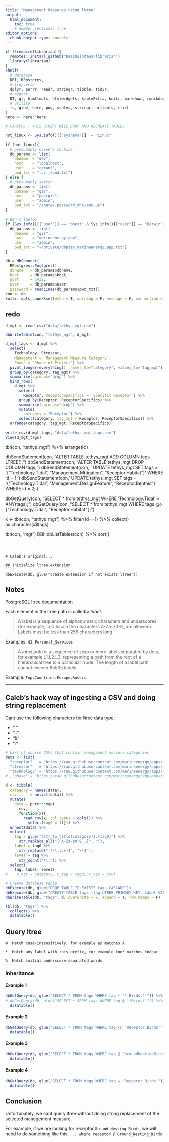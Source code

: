 ```yaml
---
title: "Management Measures using ltree"
output: 
  html_document:
    toc: true
    # number_sections: true
editor_options: 
  chunk_output_type: console
---
```


```r
if (!require(librarian)){
  remotes::install_github("DesiQuintans/librarian")
  library(librarian)
}
shelf(
  # database
  DBI, RPostgres,
  # tidyverse
  dplyr, purrr, readr, stringr, tibble, tidyr,
  # report
  DT, gt, htmltools, htmlwidgets, kableExtra, knitr, markdown, rmarkdown,
  # utility
  fs, glue, here, png, scales, stringr, urltools, rlist
)
here <- here::here

# CAREFUL - THIS SCRIPT WILL DROP AND RECREATE TABLES 

not_linux <- Sys.info()[["sysname"]] != "Linux"

if (not_linux){
  # presumably Caleb's machine
  db_params <- list(
    dbname  = "dev",
    host    = "localhost",
    user    = "cgrant",
    pwd_txt = "../../pwd.txt")
} else {
  # presumably server
  db_params <- list(
    dbname  = "gis",
    host    = "postgis",
    user    = "admin",
    pwd_txt = "/share/.password_mhk-env.us") 
}

# Ben's laptop
if (Sys.info()[["user"]] == "bbest" & Sys.info()[["user"]] == "Darwin"){
  db_params <- list(
    dbname  = "gis",
    host    = "marineenergy.app",
    user    = "admin",
    pwd_txt = "~/private/dbpass_marineenergy.app.txt") 
}

db = dbConnect(
  RPostgres::Postgres(),
  dbname   = db_params$dbname,
  host     = db_params$host,
  port     = 5432,
  user     = db_params$user,
  password = readLines(db_params$pwd_txt))
con <- db
knitr::opts_chunk$set(echo = T, warning = F, message = F, connection = "db")
```

## redo

```r
d_mgt <- read_csv("data/tethys_mgt.csv")

dbWriteTable(con, "tethys_mgt", d_mgt)
```

```r
d_mgt_tags <- d_mgt %>% 
  select(
    Technology, Stressor, 
    Management = `Management Measure Category`,
    Phase = `Phase of Project`) %>% 
  pivot_longer(everything(), names_to="category", values_to="tag_mgt") %>% 
  group_by(category, tag_mgt) %>% 
  summarise(.groups="drop") %>% 
  bind_rows(
    d_mgt %>% 
      select(
        Receptor, ReceptorSpecifics = `Specific Receptor`) %>% 
      group_by(Receptor, ReceptorSpecifics) %>% 
      summarise(.groups="drop") %>% 
      mutate(
        category = "Receptor") %>% 
      select(category, tag_mgt = Receptor, ReceptorSpecifics)) %>% 
  arrange(category, tag_mgt, ReceptorSpecifics)

write_csv(d_mgt_tags, "data/tethys_mgt_tags.csv")
View(d_mgt_tags)
```


tbl(con, "tethys_mgt") %>% 
  arrange(id)

dbSendStatement(con, "ALTER TABLE tethys_mgt ADD COLUMN tags LTREE[];")
dbSendStatement(con, "ALTER TABLE tethys_mgt DROP COLUMN tags;")
dbSendStatement(con, '
  UPDATE tethys_mgt
   SET tags = \'{"Technology.Tidal", "Management.Mitigation", "Receptor.Habitat"}\'
   WHERE id = 1;')
dbSendStatement(con, '
  UPDATE tethys_mgt
   SET tags = \'{"Technology.Tidal", "Management.DesignFeature", "Receptor.Benthic"}\'
   WHERE id = 2;')


dbGetQuery(con, "SELECT * from tethys_mgt WHERE 'Technology.Tidal' = ANY(tags);")
dbGetQuery(con, "SELECT * from tethys_mgt WHERE tags @> {\"Technology.Tidal\", \"Receptor.Habitat\"};")

x <- tbl(con, "tethys_mgt") %>% 
  filter(id==1) %>% 
  collect()
as.character(x$tags)


tbl(con, "mgt")
DBI::dbListTables(con) %>% sort()
```



# Caleb's original...

## Initialize ltree extension
```r
dbExecute(db, glue("create extension if not exists ltree"))
```

## Notes

[PostgreSQL ltree documentation](https://www.postgresql.org/docs/current/ltree.html)

Each element in the ltree path is called a _label_.

> A label is a sequence of alphanumeric characters and underscores (for example, in C locale the characters A-Za-z0-9_ are allowed). Labels must be less than 256 characters long.

Examples: `42`, `Personal_Services`

> A _label path_ is a sequence of zero or more labels separated by dots, for example L1.L2.L3, representing a path from the root of a hierarchical tree to a particular node. The length of a label path cannot exceed 65535 labels.

Example: `Top.Countries.Europe.Russia`



---



## Caleb's hack way of ingesting a CSV and doing string replacement

Cant use the following characters for ltree data type:

- " "
- "-"
- "&"
- ":"

```r
# List of source CSVs that contain management measure categories
data <- list(
  "receptor"   = "https://raw.githubusercontent.com/marineenergy/apps/master/data/ferc_lookup_receptor.csv",
  "stressor"   = "https://raw.githubusercontent.com/marineenergy/apps/master/data/ferc_lookup_stressor.csv",
  "technology" = "https://raw.githubusercontent.com/marineenergy/apps/master/data/ferc_lookup_technology.csv")
# ,"phase" = "https://raw.githubusercontent.com/marineenergy/apps/master/data/ferc_tags_phase_lut.csv"

d <- tibble(
  category = names(data),
  csv      = unlist(data)) %>% 
  mutate(
    data = purrr::map(
      csv, 
      function(x){
        read_csv(x, col_types = cols()) %>% 
          select(tag0 = 1)})) %>% 
  unnest(data) %>% 
  mutate(
    tag = glue("{str_to_title(category)}.{tag0}") %>% 
      str_replace_all("[^A-Za-z0-9_.]", ""),
    label = tag0 %>% 
      str_replace(".*\\.(.+)$", "\\1"),
    level = tag %>% 
      str_count("\\.")) %>% 
  select(
    tag, label, level) 
#    x_cat = category, x_tag = tag0, x_csv = csv)

# Create database table
dbExecute(db, glue("DROP TABLE IF EXISTS tags CASCADE"))
dbExecute(db, glue("CREATE TABLE tags (tag LTREE PRIMARY KEY, label VARCHAR, level INT4)"))
dbWriteTable(db, "tags", d, overwrite = F, append = T, row.names = F)

tbl(db, "tags") %>% 
  collect() %>% 
  datatable()
```


## Query ltree

`@  Match case-insensitively, for example a@ matches A`

`*  Match any label with this prefix, for example foo* matches foobar`

`%  Match initial underscore-separated words`


### Inheritance

#### Example 1
```r
dbGetQuery(db, glue("SELECT * FROM tags WHERE tag ~ '*.Birds.*'")) %>%
# dbGetQuery(db, glue("SELECT * FROM tags WHERE tag @ '*Birds*'")) %>%
  datatable()
```

#### Example 2
```r
dbGetQuery(db, glue("SELECT * FROM tags WHERE tag <@ 'Receptor.Birds'")) %>%
  datatable()
```

#### Example 3
```r
dbGetQuery(db, glue("SELECT * FROM tags WHERE tag @ 'GroundNestingBirds'")) %>%
  datatable()
```

#### Example 4
```r
dbGetQuery(db, glue("SELECT * FROM tags WHERE tag = 'Receptor.Birds'")) %>%
  datatable()
```

## Conclusion

Unfortunately, we cant query ltree without doing string replacement of the selected management measure.

For example, if we are looking for receptor `Ground-Nesting Birds`, we will need to do something like this: `... where receptor @ Ground_Nesting_Birds` 